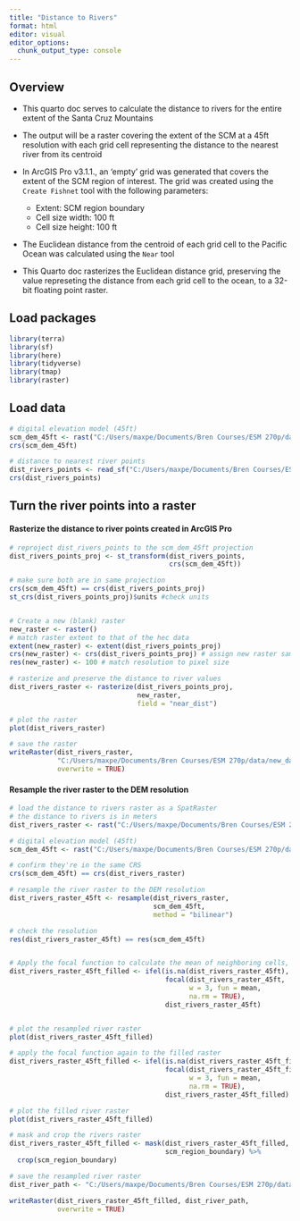 ```yaml
---
title: "Distance to Rivers"
format: html
editor: visual
editor_options: 
  chunk_output_type: console
---
```


## Overview

-   This quarto doc serves to calculate the distance to rivers for the entire extent of the Santa Cruz Mountains

-   The output will be a raster covering the extent of the SCM at a 45ft resolution with each grid cell representing the distance to the nearest river from its centroid

-   In ArcGIS Pro v3.1.1., an 'empty' grid was generated that covers the extent of the SCM region of interest. The grid was created using the `Create Fishnet` tool with the following parameters:

    -   Extent: SCM region boundary
    -   Cell size width: 100 ft
    -   Cell size height: 100 ft

-   The Euclidean distance from the centroid of each grid cell to the Pacific Ocean was calculated using the `Near` tool

-   This Quarto doc rasterizes the Euclidean distance grid, preserving the value represeting the distance from each grid cell to the ocean, to a 32-bit floating point raster.

## Load packages

```r
library(terra)
library(sf)
library(here)
library(tidyverse)
library(tmap)
library(raster)
```

## Load data

```r
# digital elevation model (45ft)
scm_dem_45ft <- rast("C:/Users/maxpe/Documents/Bren Courses/ESM 270p/data/new_data/pacific_veg_map/scm_region_combined/scm_dem_45ft/scm_dem_45ft.tif")
crs(scm_dem_45ft)

# distance to nearest river points 
dist_rivers_points <- read_sf("C:/Users/maxpe/Documents/Bren Courses/ESM 270p/data/new_data/distance_to_rivers/distance_to_rivers_points.shp")
crs(dist_rivers_points)
```

## Turn the river points into a raster

#### Rasterize the distance to river points created in ArcGIS Pro

```r
# reproject dist_rivers_points to the scm_dem_45ft projection
dist_rivers_points_proj <- st_transform(dist_rivers_points, 
                                        crs(scm_dem_45ft))

# make sure both are in same projection 
crs(scm_dem_45ft) == crs(dist_rivers_points_proj)
st_crs(dist_rivers_points_proj)$units #check units


# Create a new (blank) raster
new_raster <- raster()
# match raster extent to that of the hec data
extent(new_raster) <- extent(dist_rivers_points_proj)
crs(new_raster) <- crs(dist_rivers_points_proj) # assign new raster same CRS
res(new_raster) <- 100 # match resolution to pixel size 

# rasterize and preserve the distance to river values
dist_rivers_raster <- rasterize(dist_rivers_points_proj,
                                new_raster, 
                                field = "near_dist")

# plot the raster
plot(dist_rivers_raster)

# save the raster
writeRaster(dist_rivers_raster, 
            "C:/Users/maxpe/Documents/Bren Courses/ESM 270p/data/new_data/distance_to_rivers/distance_to_rivers_res100ft.tif",
            overwrite = TRUE)
```

#### Resample the river raster to the DEM resolution

```r
# load the distance to rivers raster as a SpatRaster
# the distance to rivers is in meters
dist_rivers_raster <- rast("C:/Users/maxpe/Documents/Bren Courses/ESM 270p/data/new_data/distance_to_rivers/distance_to_rivers_res100ft.tif")

# digital elevation model (45ft)
scm_dem_45ft <- rast("C:/Users/maxpe/Documents/Bren Courses/ESM 270p/data/new_data/pacific_veg_map/scm_region_combined/scm_dem_45ft/scm_dem_45ft.tif")

# confirm they're in the same CRS
crs(scm_dem_45ft) == crs(dist_rivers_raster)

# resample the river raster to the DEM resolution
dist_rivers_raster_45ft <- resample(dist_rivers_raster, 
                                    scm_dem_45ft, 
                                    method = "bilinear")

# check the resolution
res(dist_rivers_raster_45ft) == res(scm_dem_45ft)


# Apply the focal function to calculate the mean of neighboring cells, only for NAs
dist_rivers_raster_45ft_filled <- ifel(is.na(dist_rivers_raster_45ft), 
                                       focal(dist_rivers_raster_45ft, 
                                             w = 3, fun = mean, 
                                             na.rm = TRUE), 
                                       dist_rivers_raster_45ft)


# plot the resampled river raster
plot(dist_rivers_raster_45ft_filled)

# apply the focal function again to the filled raster
dist_rivers_raster_45ft_filled <- ifel(is.na(dist_rivers_raster_45ft_filled), 
                                       focal(dist_rivers_raster_45ft_filled, 
                                             w = 3, fun = mean, 
                                             na.rm = TRUE), 
                                       dist_rivers_raster_45ft_filled)

# plot the filled river raster
plot(dist_rivers_raster_45ft_filled)

# mask and crop the rivers raster
dist_rivers_raster_45ft_filled <- mask(dist_rivers_raster_45ft_filled, 
                                       scm_region_boundary) %>% 
  crop(scm_region_boundary)

# save the resampled river raster
dist_river_path <- "C:/Users/maxpe/Documents/Bren Courses/ESM 270p/data/new_data/distance_to_rivers/distance_to_rivers_res45ft.tif"

writeRaster(dist_rivers_raster_45ft_filled, dist_river_path, 
            overwrite = TRUE)
```
